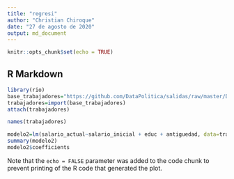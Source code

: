 ```yaml
---
title: "regresi"
author: "Christian Chiroque"
date: "27 de agosto de 2020"
output: md_document
---
```


```r
knitr::opts_chunk$set(echo = TRUE)
```

## R Markdown


```r
library(rio)
base_trabajadores="https://github.com/DataPolitica/salidas/raw/master/Data/trabajadores.sav"
trabajadores=import(base_trabajadores)
attach(trabajadores)
```


```r
names(trabajadores)
```


```r
modelo2=lm(salario_actual~salario_inicial + educ + antiguedad, data=trabajadores)
summary(modelo2)
modelo2$coefficients
```


Note that the `echo = FALSE` parameter was added to the code chunk to prevent printing of the R code that generated the plot.
